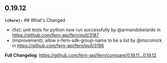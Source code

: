 ## 0.19.12
**`(chore):`** ## What's Changed
* (fix): unit tests for python now run successfully by @armandobelardo in https://github.com/fern-api/fern/pull/3187
* (improvement): allow x-fern-sdk-group-name to be a list by @mscolnick in https://github.com/fern-api/fern/pull/3196


**Full Changelog**: https://github.com/fern-api/fern/compare/0.19.11...0.19.12

